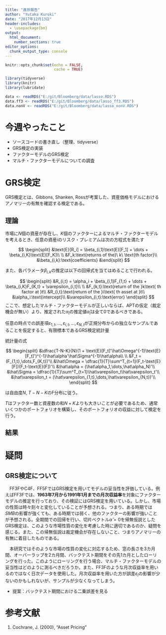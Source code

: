 ```yaml
---
title: "進捗報告"
author: "Yutaka Kuroki"
date: "2017年12月13日"
header-includes:
  - \usepackage{bm}
output: 
  html_document:
    number_sections: true
editor_options: 
  chunk_output_type: console
---
```


```r
knitr::opts_chunk$set(echo = FALSE,
                      cache = TRUE)
```

```r
library(tidyverse)
library(knitr)
library(lubridate)
```

```r
data <- readRDS("E:/git/Bloomberg/data/lasso.RDS")
data.ff3 <- readRDS("E:/git/Bloomberg/data/lasso_ff3.RDS")
data.nonV <- readRDS("E:/git/Bloomberg/data/lasso_nonV.RDS")
```


# 今週やったこと

- ソースコードの書き直し（整理、tidyverse）
- GRS検定の実装
- ファクターモデルのGRS検定
- マルチ・ファクターモデルについての調査

# GRS検定

GRS検定とは、Gibbons, Shanken, Rossが考案した、資産価格モデルにおけるアノマリーの有無を確認する検定である。

## 理論

市場に$N$個の資産が存在し、$K$個のファクターによるマルチ・ファクターモデルを考えるとき、任意の資産$i$のリスク・プレミアムは次の方程式を満たす

$$
\begin{split}
&\text{E}[R_i] = \beta_{i,1}\text{E}[F_1] + \dots + \beta_{i,K}\text{E}[F_K]\\
\\
&F_k:\text{returns of the}\ k\ \text{th factor}\\
&\beta_{i,k}:\text{coefficients}
&\end{split}
$$

また、各パラメータ$\beta_{i,k}$の推定は以下の回帰式を当てはめることで行われる。

$$
\begin{split}
&R_{i,t} = \alpha_i + \beta_{i,1}F_{1,t} + \dots + \beta_{i,K}F_{K,t} + \varepsilon_{i,t}\\
\\
&F_{k,t}:\text{return of the }k\text{ th factor at }t\\
&R_{i,t}:\text{return of the }i\text{ th asset at }t\\
&\alpha_i:\text{intercept}\\
&\varepsilon_{i,t}:\text{error}
\end{split}
$$
ここで、想定したマルチ・ファクターモデルが正しいならば、APTの仮定（裁定機会が無い）より、推定された$\alpha_i$の推定値$\hat\alpha_i$は全て$0$であるべきである。

任意の時点での誤差項$\varepsilon_{1,t},\dots,\varepsilon_{i,t},\dots,\varepsilon_{N,t}$が正規分布からの独立なサンプルであることを仮定すると、有限標本であるGRS検定統計量

統計量の式

$$
\begin{split}
&\dfrac{T-N-K}{N}(1 + \text{E}[F_t]'\hat\Omega^{-1}\text{E}[F_t]')^{-1}\hat\alpha'\hat\Sigma^{-1}\hat\alpha\\
\\
&F_t = (F_{1,t},\dots,F_{K,t})'\\
&\hat\Omega = \dfrac{1}{T}\sum^T_{t=1}(F_t-\text{E}[F])(F_t-\text{E}[F])'\\
&\hat\alpha = (\hat\alpha_1,\dots,\hat\alpha_N)'\\
&\hat\Sigma = \dfrac{1}{T}\sum^T_{t=1}\hat\varepsilon_t\hat\varepsilon_t'\\
&\hat\varepsilon_t = (\hat\varepsilon_{1,t},\dots,\hat\varepsilon_{N,t})'\\
\end{split}
$$

は自由度$N,\  T-N-K$のF分布に従う。

$T$はファクター数と資産数の和$N+K$よりも大きいことが必要であるため、通常いくつかのポートフォリオを構築し、そのポートフォリオの収益に対して検定を行う。

## 結果

# 疑問

## GRS検定について

　FF3FやC4F、FF5FではGRS検定を用いてモデルの妥当性を評価している。例えばFF3Fでは、**1963年7月から1991年1月までの月次収益率**を対象にファクターモデルの推定を行っており、その検証にはGRS検定を用いている。しかし、市場の性質は時々刻々と変化していることが予想される。つまり、ある時期では$SMB$の影響が強くても、ある時期では弱く、他のファクターの影響が強いことが予想される。全期間での回帰を行い、切片ベクトル$\hat{\alpha}=0$を帰無仮説としたGRS検定は、このような市場性質の変化を考慮した時に適切であるのか、疑問を感じる。また、この帰無仮説は裁定機会が存在しないこと、つまりアノマリーの有無に着目したものである。

　本研究ではそのような市場の性質の変化に対応するため、窓の長さを3カ月間、オーバーラップを2カ月間、バックテスト期間をその先1カ月としたローリングを行った。このようにローリングを行う場合、マルチ・ファクターモデルの妥当性はどのように測るべきだろうか。また、FF3Fのような月次収益率を用いるのではなく日次データを使用した。月次収益率を用いた方が誤差$\varepsilon_i$の影響が少ないのかもしれないが、サンプルが少なくなってしまう。

- 提案：バックテスト期間における二乗誤差を見る


# 参考文献

1. Cochrane, J. (2000), "Asset Pricing"
